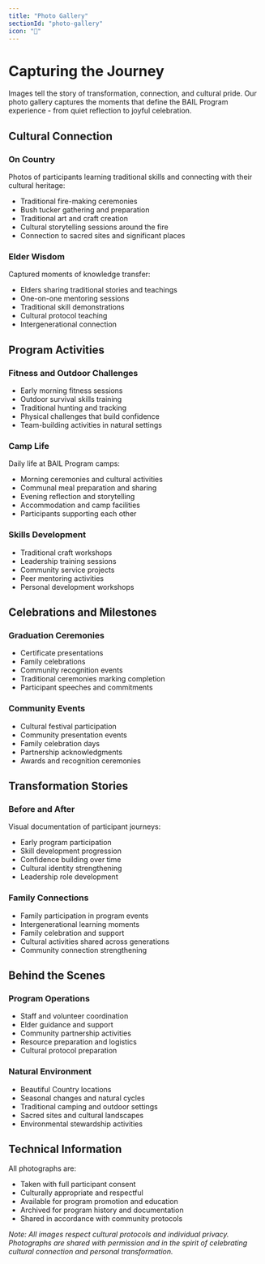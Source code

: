 ```yaml
---
title: "Photo Gallery"
sectionId: "photo-gallery"
icon: "📸"
---
```


# Capturing the Journey

Images tell the story of transformation, connection, and cultural pride. Our photo gallery captures the moments that define the BAIL Program experience - from quiet reflection to joyful celebration.

## Cultural Connection

### On Country
Photos of participants learning traditional skills and connecting with their cultural heritage:
- Traditional fire-making ceremonies
- Bush tucker gathering and preparation
- Traditional art and craft creation
- Cultural storytelling sessions around the fire
- Connection to sacred sites and significant places

### Elder Wisdom
Captured moments of knowledge transfer:
- Elders sharing traditional stories and teachings
- One-on-one mentoring sessions
- Traditional skill demonstrations
- Cultural protocol teaching
- Intergenerational connection

## Program Activities

### Fitness and Outdoor Challenges
- Early morning fitness sessions
- Outdoor survival skills training
- Traditional hunting and tracking
- Physical challenges that build confidence
- Team-building activities in natural settings

### Camp Life
Daily life at BAIL Program camps:
- Morning ceremonies and cultural activities
- Communal meal preparation and sharing
- Evening reflection and storytelling
- Accommodation and camp facilities
- Participants supporting each other

### Skills Development
- Traditional craft workshops
- Leadership training sessions
- Community service projects
- Peer mentoring activities
- Personal development workshops

## Celebrations and Milestones

### Graduation Ceremonies
- Certificate presentations
- Family celebrations
- Community recognition events
- Traditional ceremonies marking completion
- Participant speeches and commitments

### Community Events
- Cultural festival participation
- Community presentation events
- Family celebration days
- Partnership acknowledgments
- Awards and recognition ceremonies

## Transformation Stories

### Before and After
Visual documentation of participant journeys:
- Early program participation
- Skill development progression
- Confidence building over time
- Cultural identity strengthening
- Leadership role development

### Family Connections
- Family participation in program events
- Intergenerational learning moments
- Family celebration and support
- Cultural activities shared across generations
- Community connection strengthening

## Behind the Scenes

### Program Operations
- Staff and volunteer coordination
- Elder guidance and support
- Community partnership activities
- Resource preparation and logistics
- Cultural protocol preparation

### Natural Environment
- Beautiful Country locations
- Seasonal changes and natural cycles
- Traditional camping and outdoor settings
- Sacred sites and cultural landscapes
- Environmental stewardship activities

## Technical Information

All photographs are:
- Taken with full participant consent
- Culturally appropriate and respectful
- Available for program promotion and education
- Archived for program history and documentation
- Shared in accordance with community protocols

*Note: All images respect cultural protocols and individual privacy. Photographs are shared with permission and in the spirit of celebrating cultural connection and personal transformation.*